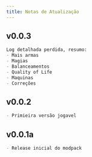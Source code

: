 ```yaml
---
title: Notas de Atualização
---
```


## v0.0.3
```md
Log detalhada perdida, resumo:
- Mais armas
- Magias
- Balanceamentos
- Quality of Life
- Maquinas
- Correções
```

## v0.0.2
```md
- Primieira versão jogavel
```

## v0.0.1a
```md
- Release inicial do modpack
```


